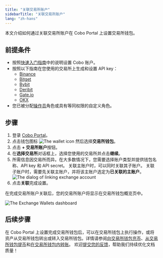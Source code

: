 ```yaml
---
title: "关联交易所账户"
sidebarTitle: "关联交易所账户"
lang: "zh-hans"
---
```


本文介绍如何通过关联交易所账户在 Cobo Portal 上设置交易所钱包。

## 前提条件

- 按照[快速入门指南](/cn/portal/quick-start-guide)中的说明设置 Cobo 账户。
- 按照以下指南在您使用的交易所上生成和设置 API key：
    - [Binance](/cn/portal/exchange-wallets/generate-binance-api-key)
    - [Bitget](/cn/portal/exchange-wallets/generate-bitget-api-key)
    - [Bybit](/cn/portal/exchange-wallets/generate-bybit-api-key)
    - [Deribit](/cn/portal/exchange-wallets/generate-deribit-api-key)
    - [Gate.io](/cn/portal/exchange-wallets/generate-gate-api-key)
    - [OKX](/cn/portal/exchange-wallets/generate-okx-api-key)
- 您已被分配[操作员](/cn/portal/organization/roles-and-permissions)角色或具有等同权限的自定义角色。

## 步骤
1. 登录 [Cobo Portal](https://portal.cobo.com/login)。
2. 点击钱包图标 <img src="/en/images/exchange-wallet/1.png" className="icon" alt="The wallet icon" /> 然后选择**交易所钱包**。
3. 点击 **+ 交易所账户**按钮。
4. 在**选择交易所**对话框上，选择您使用的交易所并点击**继续**。
5. 所需信息因交易所而异。在大多数情况下，您需要选择账户类型并提供钱包名称、API key 和 API secret。
    <Info>关联主账户时，可以同时关联其子账户。</Info>
    <Note>关联子账户时，需要先关联主账户，并将该主账户选定为**已关联的主账户**。</Note>
    <img src="/en/images/exchange-wallet/link.png" className="screenshot_modal" alt="The dialog of linking exchange account" />
6. 点击**关联**完成设置。 

在完成交易所账户关联后，您的交易所账户将显示在交易所钱包概览页中。

<img src="/cn/images/exchange-wallet/wallet_overview_cn.png" className="screenshot_full_screen" alt="The Exchange Wallets dashboard"/>

## 后续步骤

在 Cobo Portal 上设置完成交易所钱包后，可以在交易所钱包上执行操作，或将资产从交易所钱包转出或转入交易所钱包。详情请参阅[向交易所钱包充币](/cn/portal/exchange-wallets/transfers)、[从交易所钱包提币](/en/portal/transfers/from-exchange-wallets)和[在交易所钱包内转账](/cn/portal/exchange-wallets/within-wallet)。
<Tip>欢迎[提交您的反馈](https://forms.zohopublic.com/cobo/form/DocumentFeedbackForm/formperma/QvLOhxJv1_JMsJ-1dleZ8Itb_7rzN-LtgvsDdxosoVI?referrername=manuals)，帮助我们持续优化文档质量！</Tip>